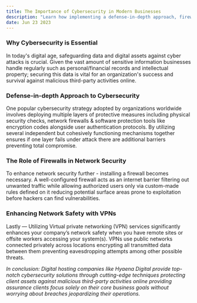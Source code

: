 ```yaml
---
title: The Importance of Cybersecurity in Modern Businesses
description: "Learn how implementing a defense-in-depth approach, firewalls, and virtual private networks can enhance cybersecurity in modern businesses."
date: Jun 23 2023
---
```


### Why Cybersecurity is Essential
In today's digital age, safeguarding data and digital assets against cyber attacks is crucial. 
Given the vast amount of sensitive information businesses handle regularly such as personal/financial records and intellectual property; securing this data is vital for an organization's success and survival against malicious third-party activities online.

### Defense-in-depth Approach to Cybersecurity
One popular cybersecurity strategy adopted by organizations worldwide involves deploying multiple layers of protective measures including physical security checks, network firewalls & software protection tools like encryption codes alongside user authentication protocols. 
By utilizing several independent but cohesively functioning mechanisms together ensures if one layer fails under attack there are additional barriers preventing total compromise.

### The Role of Firewalls in Network Security
To enhance network security further - installing a firewall becomes necessary. 
A well-configured firewall acts as an internet barrier filtering out unwanted traffic while allowing authorized users only via custom-made rules defined on it reducing potential surface areas prone to exploitation before hackers can find vulnerabilities.

### Enhancing Network Safety with VPNs
Lastly — Utilizing Virtual private networking (VPN) services significantly enhances your company’s network safety when you have remote sites or offsite workers accessing your system(s). 
VPNs use public networks connected privately across locations encrypting all transmitted data between them preventing eavesdropping attempts among other possible threats.

*In conclusion: Digital hosting companies like Hyaena Digital provide top-notch cybersecurity solutions through cutting-edge techniques protecting client assets against malicious third-party activities online providing assurance clients focus solely on their core business goals without worrying about breaches jeopardizing their operations.*
